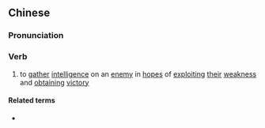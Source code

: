 {{also|谍间}}
==Chinese==
{{zh-forms|s=谍间}}

===Pronunciation===
{{zh-pron
|m=diéjiān
|cat=v
}}

===Verb===
{{zh-verb}}

# {{lb|zh|archaic}} to [[gather]] [[intelligence]] on an [[enemy]] in [[hope]]s of [[exploiting]] [[their]] [[weakness]] and [[obtaining]] [[victory]]

====Related terms====
* {{l|zh|間諜}}